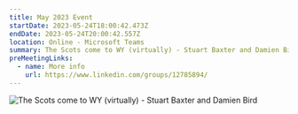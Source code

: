 ```yaml
---
title: May 2023 Event
startDate: 2023-05-24T18:00:42.473Z
endDate: 2023-05-24T20:00:42.557Z
location: Online - Microsoft Teams
summary: The Scots come to WY (virtually) - Stuart Baxter and Damien Bird
preMeetingLinks:
  - name: More info
    url: https://www.linkedin.com/groups/12785894/
---
```

![The Scots come to WY (virtually) - Stuart Baxter and Damien Bird](/assets/wyppugscots.png "The Scots come to WY (virtually) - Stuart Baxter and Damien Bird")